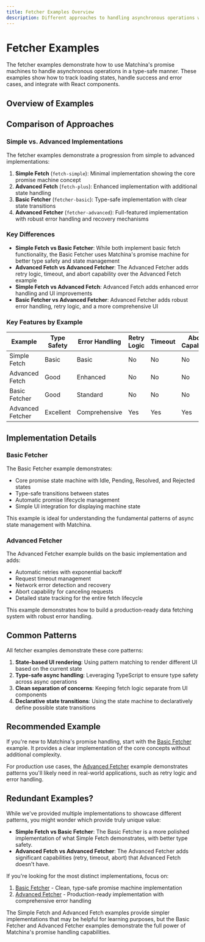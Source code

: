 ```yaml
---
title: Fetcher Examples Overview
description: Different approaches to handling asynchronous operations with Matchina state machines
---
```



# Fetcher Examples

The fetcher examples demonstrate how to use Matchina's promise machines to handle asynchronous operations in a type-safe manner. These examples show how to track loading states, handle success and error cases, and integrate with React components.

## Overview of Examples

<CardGrid>
  <LinkCard
    title="Simple Fetch"
    href="/examples/fetch-simple/"
    description="Basic promise handling with a minimal implementation"
  />
  <LinkCard
    title="Advanced Fetch"
    href="/examples/fetch-plus/"
    description="Enhanced fetch with additional features and better error handling"
  />
  <LinkCard
    title="Basic Fetcher"
    href="/examples/fetcher-basic/"
    description="Type-safe promise machine for handling async operations"
  />
  <LinkCard
    title="Advanced Fetcher"
    href="/examples/fetcher-advanced/"
    description="Robust fetcher with retry, timeout, and comprehensive error handling"
  />
</CardGrid>

## Comparison of Approaches

### Simple vs. Advanced Implementations

The fetcher examples demonstrate a progression from simple to advanced implementations:

1. **Simple Fetch** (`fetch-simple`): Minimal implementation showing the core promise machine concept
2. **Advanced Fetch** (`fetch-plus`): Enhanced implementation with additional state handling
3. **Basic Fetcher** (`fetcher-basic`): Type-safe implementation with clear state transitions
4. **Advanced Fetcher** (`fetcher-advanced`): Full-featured implementation with robust error handling and recovery mechanisms

### Key Differences

- **Simple Fetch vs Basic Fetcher**: While both implement basic fetch functionality, the Basic Fetcher uses Matchina's promise machine for better type safety and state management
- **Advanced Fetch vs Advanced Fetcher**: The Advanced Fetcher adds retry logic, timeout, and abort capability over the Advanced Fetch example
- **Simple Fetch vs Advanced Fetch**: Advanced Fetch adds enhanced error handling and UI improvements
- **Basic Fetcher vs Advanced Fetcher**: Advanced Fetcher adds robust error handling, retry logic, and a more comprehensive UI

### Key Features by Example

| Example          | Type Safety | Error Handling | Retry Logic | Timeout | Abort Capability | UI Integration |
| ---------------- | ----------- | -------------- | ----------- | ------- | ---------------- | -------------- |
| Simple Fetch     | Basic       | Basic          | No          | No      | No               | Simple         |
| Advanced Fetch   | Good        | Enhanced       | No          | No      | No               | Enhanced       |
| Basic Fetcher    | Good        | Standard       | No          | No      | No               | Interactive    |
| Advanced Fetcher | Excellent   | Comprehensive  | Yes         | Yes     | Yes              | Comprehensive  |

## Implementation Details

### Basic Fetcher

The Basic Fetcher example demonstrates:

- Core promise state machine with Idle, Pending, Resolved, and Rejected states
- Type-safe transitions between states
- Automatic promise lifecycle management
- Simple UI integration for displaying machine state

This example is ideal for understanding the fundamental patterns of async state management with Matchina.

### Advanced Fetcher

The Advanced Fetcher example builds on the basic implementation and adds:

- Automatic retries with exponential backoff
- Request timeout management
- Network error detection and recovery
- Abort capability for canceling requests
- Detailed state tracking for the entire fetch lifecycle

This example demonstrates how to build a production-ready data fetching system with robust error handling.

## Common Patterns

All fetcher examples demonstrate these core patterns:

1. **State-based UI rendering**: Using pattern matching to render different UI based on the current state
2. **Type-safe async handling**: Leveraging TypeScript to ensure type safety across async operations
3. **Clean separation of concerns**: Keeping fetch logic separate from UI components
4. **Declarative state transitions**: Using the state machine to declaratively define possible state transitions

## Recommended Example

If you're new to Matchina's promise handling, start with the [Basic Fetcher](/examples/fetcher-basic/) example. It provides a clear implementation of the core concepts without additional complexity.

For production use cases, the [Advanced Fetcher](/examples/fetcher-advanced/) example demonstrates patterns you'll likely need in real-world applications, such as retry logic and error handling.

## Redundant Examples?

While we've provided multiple implementations to showcase different patterns, you might wonder which provide truly unique value:

- **Simple Fetch vs Basic Fetcher**: The Basic Fetcher is a more polished implementation of what Simple Fetch demonstrates, with better type safety.
- **Advanced Fetch vs Advanced Fetcher**: The Advanced Fetcher adds significant capabilities (retry, timeout, abort) that Advanced Fetch doesn't have.

If you're looking for the most distinct implementations, focus on:

1. [Basic Fetcher](/examples/fetcher-basic/) - Clean, type-safe promise machine implementation
2. [Advanced Fetcher](/examples/fetcher-advanced/) - Production-ready implementation with comprehensive error handling

The Simple Fetch and Advanced Fetch examples provide simpler implementations that may be helpful for learning purposes, but the Basic Fetcher and Advanced Fetcher examples demonstrate the full power of Matchina's promise handling capabilities.

